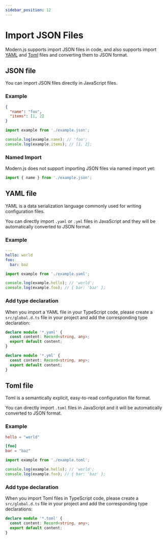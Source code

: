 ```yaml
---
sidebar_position: 12
---
```


# Import JSON Files

Modern.js supports import JSON files in code, and also supports import [YAML](https://yaml.org/) and [Toml](https://toml.io/en/) files and converting them to JSON format.

## JSON file

You can import JSON files directly in JavaScript files.

### Example

```json title="example.json"
{
  "name": "foo",
  "items": [1, 2]
}
```

```js title="index.js"
import example from './example.json';

console.log(example.name); // 'foo';
console.log(example.items); // [1, 2];
```

### Named Import

Modern.js does not support importing JSON files via named import yet:

```js
import { name } from './example.json';
```

## YAML file

YAML is a data serialization language commonly used for writing configuration files.

You can directly import `.yaml` or `.yml` files in JavaScript and they will be automatically converted to JSON format.

### Example

```yaml title="example.yaml"
---
hello: world
foo:
  bar: baz
```

```js
import example from './example.yaml';

console.log(example.hello); // 'world';
console.log(example.foo); // { bar: 'baz' };
```

### Add type declaration

When you import a YAML file in your TypeScript code, please create a `src/global.d.ts` file in your project and add the corresponding type declaration:

```ts title="src/global.d.ts"
declare module '*.yaml' {
  const content: Record<string, any>;
  export default content;
}

declare module '*.yml' {
  const content: Record<string, any>;
  export default content;
}
```

## Toml file

Toml is a semantically explicit, easy-to-read configuration file format.

You can directly import `.toml` files in JavaScript and it will be automatically converted to JSON format.

### Example

```toml title="example.toml"
hello = "world"

[foo]
bar = "baz"
```

```js
import example from './example.toml';

console.log(example.hello); // 'world';
console.log(example.foo); // { bar: 'baz' };
```

### Add type declaration

When you import Toml files in TypeScript code, please create a `src/global.d.ts` file in your project and add the corresponding type declarations:

```ts title="src/global.d.ts"
declare module '*.toml' {
  const content: Record<string, any>;
  export default content;
}
```

